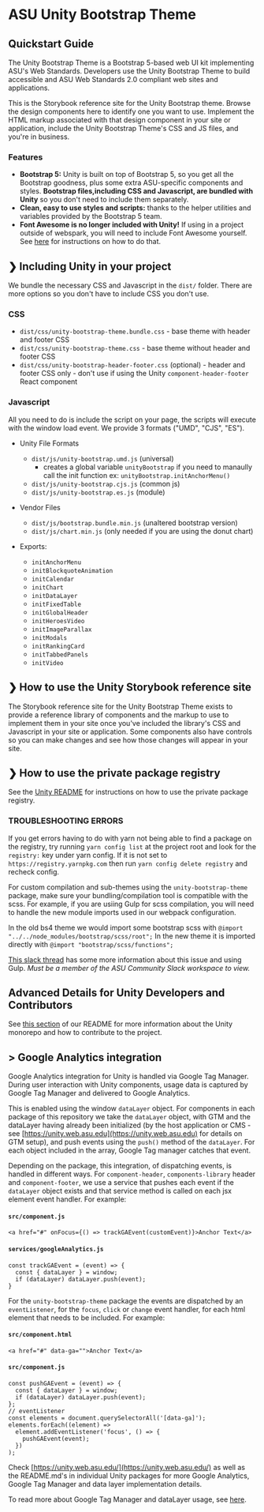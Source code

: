 
<Meta title="Get Started/Get Started" />

# ASU Unity Bootstrap Theme
## Quickstart Guide

The Unity Bootstrap Theme is a Bootstrap 5-based web UI kit implementing ASU's Web Standards. Developers use the Unity Bootstrap Theme to build accessible and ASU Web Standards 2.0 compliant web sites and applications.

This is the Storybook reference site for the Unity Bootstrap theme. Browse the design components here to identify one you want to use. Implement the HTML markup associated with that design component in your site or application, include the Unity Bootstrap Theme's CSS and JS files, and you're in business.

### Features

- **Bootstrap 5:** Unity is built on top of Bootstrap 5, so you get all the Bootstrap goodness, plus some extra ASU-specific components and styles. **Bootstrap files,including CSS and Javascript, are bundled with Unity** so you don't need to include them separately.
- **Clean, easy to use styles and scripts:** thanks to the helper utilities and variables provided by the Bootstrap 5 team.
- **Font Awesome is no longer included with Unity!** If using in a project outside of webspark, you will need to include Font Awesome yourself. See [here](https://fontawesome.com/start) for instructions on how to do that.

## ❯ Including Unity in your project

We bundle the necessary CSS and Javascript in the `dist/` folder. There are more options so you don't have to include CSS you don't use.
### CSS
* `dist/css/unity-bootstrap-theme.bundle.css` - base theme with header and footer CSS
* `dist/css/unity-bootstrap-theme.css` - base theme without header and footer CSS
* `dist/css/unity-bootstrap-header-footer.css` (optional) - header and footer CSS only - don't use if using the Unity `component-header-footer` React component

### Javascript
All you need to do is include the script on your page, the scripts will execute with the window load event.
We provide 3 formats ("UMD", "CJS", "ES").

* Unity File Formats
  * `dist/js/unity-bootstrap.umd.js` (universal)
    * creates a global variable `unityBootstrap` if you need to manaully call the init function ex: `unityBootstrap.initAnchorMenu()`
  * `dist/js/unity-bootstrap.cjs.js` (common js)
  * `dist/js/unity-bootstrap.es.js` (module)
* Vendor Files
  * `dist/js/bootstrap.bundle.min.js` (unaltered bootstrap version)
  * `dist/js/chart.min.js` (only needed if you are using the donut chart)

* Exports:
  * `initAnchorMenu`
  * `initBlockquoteAnimation`
  * `initCalendar`
  * `initChart`
  * `initDataLayer`
  * `initFixedTable`
  * `initGlobalHeader`
  * `initHeroesVideo`
  * `initImageParallax`
  * `initModals`
  * `initRankingCard`
  * `initTabbedPanels`
  * `initVideo`

## ❯ How to  use the Unity Storybook reference site

The Storybook reference site for the Unity Bootstrap Theme exists to provide a reference library of components and the markup to use to implement them in your site once you've included the library's CSS and Javascript in your site or application.
Some components also have controls so you can make changes and see how those changes will appear in your site.

## ❯ How to use the private package registry

See the [Unity README](https://github.com/ASU/asu-unity-stack?tab=readme-ov-file#how-to-use-the-private-package-registry) for instructions on how to use the private package registry.

### TROUBLESHOOTING ERRORS

If you get errors having to do with yarn not being able to find a package on the registry, try running ```yarn config list``` at the project root and look for the ```registry:``` key under yarn config. If it is not set to ```https://registry.yarnpkg.com``` then run ```yarn config delete registry``` and recheck config.

For custom compilation and sub-themes using the `unity-bootstrap-theme` package, make sure your bundling/compilation tool is compatible with the scss. For example, if you are usiing Gulp for scss compilation, you will need to handle the new module imports used in our webpack configuration.

In the old bs4 theme we would import some bootstrap scss with `@import "../../node_modules/bootstrap/scss/root";`
In the new theme it is imported directly with  `@import "bootstrap/scss/functions";`

[This slack thread](https://asu-tech.slack.com/archives/C01ABUVU8LQ/p1695234506292239) has some more information about this issue and using Gulp. *Must be a member of the ASU Community Slack workspace to view.*


## Advanced Details for Unity Developers and Contributors

See [this section](https://github.com/ASU/asu-unity-stack#advanced-details-for-unity-developers-and-contributors) of our README for more information about the Unity monorepo and how to contribute to the project.

## > Google Analytics integration

Google Analytics integration for Unity is handled via Google Tag Manager. During user interaction with Unity components, usage data is captured by Google Tag Manager and delivered to Google Analytics.

This is enabled using the window `dataLayer` object. For components in each package of this repository we take the `dataLayer` object, with GTM and the dataLayer having already been initialized (by the host application or CMS - see [https://unity.web.asu.edu](https://unity.web.asu.edu) for details on GTM setup), and push events using the `push()` method of the `dataLayer`. For each object included in the array, Google Tag manager catches that event.

Depending on the package, this integration, of dispatching events, is handled in different ways. For `component-header`, `components-library` header and `component-footer`, we use a service that pushes each event if the `dataLayer` object exists and that service method is called on each jsx element event handler. For example:

#### **`src/component.js`**
```JS
<a href="#" onFocus={() => trackGAEvent(customEvent)}>Anchor Text</a>
```
#### **`services/googleAnalytics.js`**
```JS
const trackGAEvent = (event) => {
  const { dataLayer } = window;
  if (dataLayer) dataLayer.push(event);
}
```

For the `unity-bootstrap-theme` package the events are dispatched by an `eventListener`, for the `focus`, `click` or `change` event handler, for each html element that needs to be included. For example:

#### **`src/component.html`**
```JS
<a href="#" data-ga="">Anchor Text</a>
```
#### **`src/component.js`**
```JS
const pushGAEvent = (event) => {
  const { dataLayer } = window;
  if (dataLayer) dataLayer.push(event);
};
// eventListener
const elements = document.querySelectorAll('[data-ga]');
elements.forEach((element) =>
  element.addEventListener('focus', () => {
    pushGAEvent(event);
  })
);
```
Check [https://unity.web.asu.edu/](https://unity.web.asu.edu/) as well as the README.md's in individual Unity packages for more Google Analytics, Google Tag Manager and data layer implementation details.

To read more about Google Tag Manager and dataLayer usage, see [here](https://developers.google.com/tag-platform/tag-manager/datalayer).
